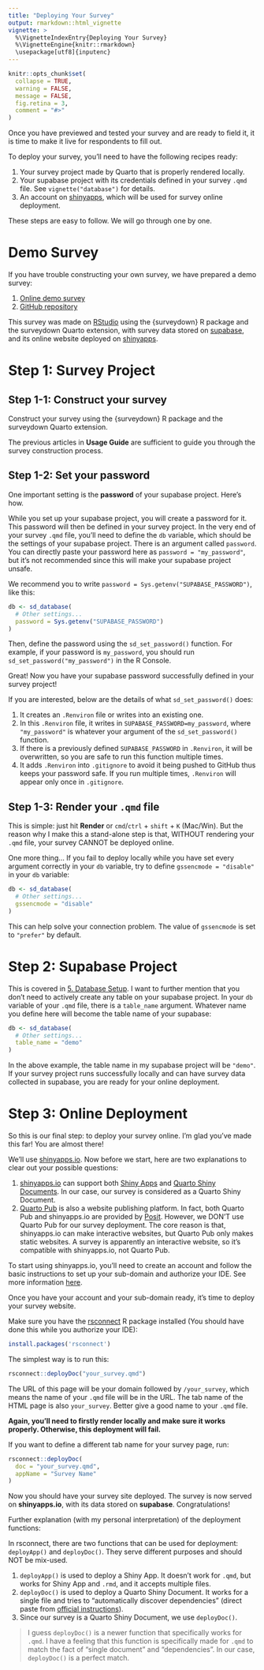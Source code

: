 ```yaml
---
title: "Deploying Your Survey"
output: rmarkdown::html_vignette
vignette: >
  %\VignetteIndexEntry{Deploying Your Survey}
  %\VignetteEngine{knitr::rmarkdown}
  \usepackage[utf8]{inputenc}
---
```


```r
knitr::opts_chunk$set(
  collapse = TRUE,
  warning = FALSE,
  message = FALSE,
  fig.retina = 3,
  comment = "#>"
)
```

Once you have previewed and tested your survey and are ready to field it, it is time to make it live for respondents to fill out.

To deploy your survey, you'll need to have the following recipes ready:

1. Your survey project made by Quarto that is properly rendered locally.
2. Your supabase project with its credentials defined in your survey `.qmd` file. See `vignette("database")` for details.
3. An account on [shinyapps](https://www.shinyapps.io), which will be used for survey online deployment.

These steps are easy to follow. We will go through one by one.

# Demo Survey

If you have trouble constructing your own survey, we have prepared a demo survey:

1. [Online demo survey](https://pingfan.shinyapps.io/demo/)
2. [GitHub repository](https://github.com/jhelvy/surveydown_demo)

This survey was made on [RStudio](https://posit.co/products/open-source/rstudio/) using the {surveydown} R package and the surveydown Quarto extension, with survey data stored on [supabase](https://supabase.com), and its online website deployed on [shinyapps](https://www.shinyapps.io).

# Step 1: Survey Project

## Step 1-1: Construct your survey

Construct your survey using the {surveydown} R package and the surveydown Quarto extension.

The previous articles in **Usage Guide** are sufficient to guide you through the survey construction process.

## Step 1-2: Set your password

One important setting is the **password** of your supabase project. Here's how.

While you set up your supabase project, you will create a password for it. This password will then be defined in your survey project. In the very end of your survey `.qmd` file, you'll need to define the `db` variable, which should be the settings of your supabase project. There is an argument called `password`. You can directly paste your password here as `password = "my_password"`, but it's not recommended since this will make your supabase project unsafe.

We recommend you to write `password = Sys.getenv("SUPABASE_PASSWORD")`, like this:

```r
db <- sd_database(
  # Other settings...
  password = Sys.getenv("SUPABASE_PASSWORD")
)
```

Then, define the password using the `sd_set_password()` function. For example, if your password is `my_password`, you should run `sd_set_password("my_password")` in the R Console.

Great! Now you have your supabase password successfully defined in your survey project!

If you are interested, below are the details of what `sd_set_password()` does:

1.  It creates an `.Renviron` file or writes into an existing one.
2.  In this `.Renviron` file, it writes in `SUPABASE_PASSWORD=my_password`, where `"my_password"` is whatever your argument of the `sd_set_password()` function.
3.  If there is a previously defined `SUPABASE_PASSWORD` in `.Renviron`, it will be overwritten, so you are safe to run this function multiple times.
4.  It adds `.Renviron` into `.gitignore` to avoid it being pushed to GitHub thus keeps your password safe. If you run multiple times, `.Renviron` will appear only once in `.gitignore`.

## Step 1-3: Render your `.qmd` file

This is simple: just hit **Render** or `cmd`/`ctrl` + `shift` + `K` (Mac/Win). But the reason why I make this a stand-alone step is that, WITHOUT rendering your `.qmd` file, your survey CANNOT be deployed online.

One more thing... If you fail to deploy locally while you have set every argument correctly in your `db` variable, try to define `gssencmode = "disable"` in your `db` variable:

```r
db <- sd_database(
  # Other settings...
  gssencmode = "disable"
)
```

This can help solve your connection problem. The value of `gssencmode` is set to `"prefer"` by default.

# Step 2: Supabase Project

This is covered in [5. Database Setup](../doc/database_setup.html). I want to further mention that you don't need to actively create any table on your supabase project. In your `db` variable of your `.qmd` file, there is a `table_name` argument. Whatever name you define here will become the table name of your supabase:

```r
db <- sd_database(
  # Other settings...
  table_name = "demo"
)
```

In the above example, the table name in my supabase project will be `"demo"`. If your survey project runs successfully locally and can have survey data collected in supabase, you are ready for your online deployment.

# Step 3: Online Deployment

So this is our final step: to deploy your survey online. I'm glad you've made this far! You are almost there!

We'll use [shinyapps.io](https://www.shinyapps.io). Now before we start, here are two explanations to clear out your possible questions:

1.  [shinyapps.io](https://www.shinyapps.io) can support both [Shiny Apps](https://shiny.posit.co/r/getstarted/shiny-basics/lesson1/index.html) and [Quarto Shiny Documents](https://quarto.org/docs/dashboards/interactivity/shiny-r.html). In our case, our survey is considered as a Quarto Shiny Document.
2.  [Quarto Pub](https://quartopub.com) is also a website publishing platform. In fact, both Quarto Pub and shinyapps.io are provided by [Posit](https://posit.co). However, we DON'T use Quarto Pub for our survey deployment. The core reason is that, shinyapps.io can make interactive websites, but Quarto Pub only makes static websites. A survey is apparently an interactive website, so it's compatible with shinyapps.io, not Quarto Pub.

To start using shinyapps.io, you'll need to create an account and follow the basic instructions to set up your sub-domain and authorize your IDE. See more information [here](https://docs.posit.co/shinyapps.io/guide/getting_started/).

Once you have your account and your sub-domain ready, it's time to deploy your survey website.

Make sure you have the [rsconnect](https://rstudio.github.io/rsconnect/) R package installed (You should have done this while you authorize your IDE):

```r
install.packages('rsconnect')
```

The simplest way is to run this:

```r
rsconnect::deployDoc("your_survey.qmd")
```

The URL of this page will be your domain followed by `/your_survey`, which means the name of your `.qmd` file will be in the URL. The tab name of the HTML page is also `your_survey`. Better give a good name to your `.qmd` file.

**Again, you'll need to firstly render locally and make sure it works properly. Otherwise, this deployment will fail.**

If you want to define a different tab name for your survey page, run:

```r
rsconnect::deployDoc(
  doc = "your_survey.qmd",
  appName = "Survey Name"
)
```

Now you should have your survey site deployed. The survey is now served on **shinyapps.io**, with its data stored on **supabase**. Congratulations!

Further explanation (with my personal interpretation) of the deployment functions:

In rsconnect, there are two functions that can be used for deployment: `deployApp()` and `deployDoc()`. They serve different purposes and should NOT be mix-used.

1.  `deployApp()` is used to deploy a Shiny App. It doesn't work for `.qmd`, but works for Shiny App and `.rmd`, and it accepts multiple files.
2.  `deployDoc()` is used to deploy a Quarto Shiny Document. It works for a single file and tries to "automatically discover dependencies" (direct paste from [official instructions](https://rstudio.github.io/rsconnect/reference/deployDoc.html)).
3.  Since our survey is a Quarto Shiny Document, we use `deployDoc()`.

> I guess `deployDoc()` is a newer function that specifically works for `.qmd`. I have a feeling that this function is specifically made for `.qmd` to match the fact of "single document" and "dependencies". In our case, `deployDoc()` is a perfect match.
